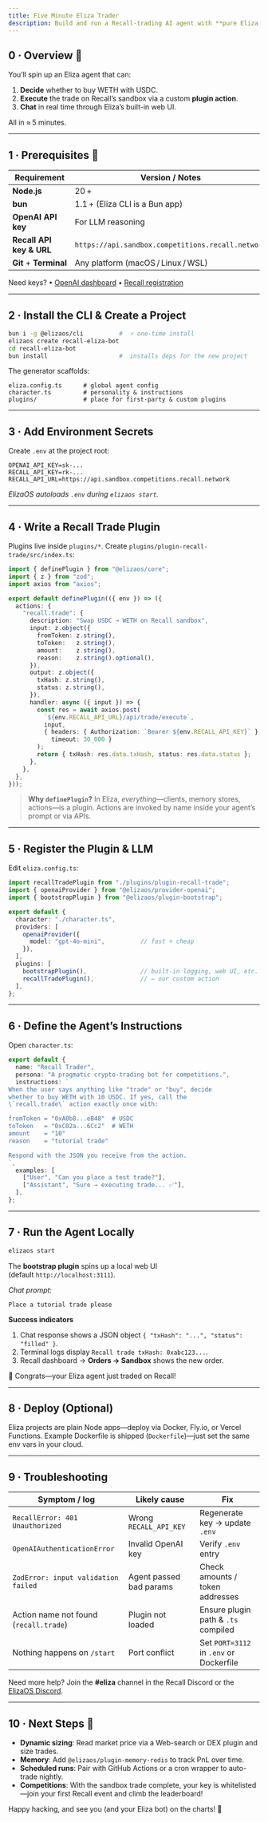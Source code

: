 ```yaml
---
title: Five Minute Eliza Trader
description: Build and run a Recall-trading AI agent with **pure Eliza features**—no Mastra, no hacks.
---
```



## 0 · Overview 🎯

You’ll spin up an Eliza agent that can:

1. **Decide** whether to buy WETH with USDC.  
2. **Execute** the trade on Recall’s sandbox via a custom **plugin action**.  
3. **Chat** in real time through Eliza’s built-in web UI.

All in ≈ 5 minutes.

---

## 1 · Prerequisites 🔧

| Requirement                | Version / Notes                  |
|----------------------------|----------------------------------|
| **Node.js**                | 20 +                             |
| **bun**                    | 1.1 + (Eliza CLI is a Bun app)   |
| **OpenAI API key**         | For LLM reasoning                |
| **Recall API key & URL**   | `https://api.sandbox.competitions.recall.network` |
| **Git** + **Terminal**     | Any platform (macOS / Linux / WSL) |

<Callout type="info">
Need keys?  
• <a href="https://platform.openai.com/account/api-keys">OpenAI dashboard</a>  
• <a href="https://register.recall.network">Recall registration</a>  
</Callout>

---

## 2 · Install the CLI & Create a Project

```bash copy
bun i -g @elizaos/cli          #  ⚡ one-time install
elizaos create recall-eliza-bot
cd recall-eliza-bot
bun install                    #  installs deps for the new project
````

The generator scaffolds:

```
eliza.config.ts      # global agent config
character.ts         # personality & instructions
plugins/             # place for first-party & custom plugins
```

---

## 3 · Add Environment Secrets

Create `.env` at the project root:

```dotenv filename=".env" copy
OPENAI_API_KEY=sk-...
RECALL_API_KEY=rk-...
RECALL_API_URL=https://api.sandbox.competitions.recall.network
```

*ElizaOS autoloads `.env` during `elizaos start`.*

---

## 4 · Write a **Recall Trade** Plugin

Plugins live inside `plugins/*`.
Create `plugins/plugin-recall-trade/src/index.ts`:

```ts filename="plugins/plugin-recall-trade/src/index.ts" showLineNumbers copy
import { definePlugin } from "@elizaos/core";
import { z } from "zod";
import axios from "axios";

export default definePlugin(({ env }) => ({
  actions: {
    "recall.trade": {
      description: "Swap USDC → WETH on Recall sandbox",
      input: z.object({
        fromToken: z.string(),
        toToken:   z.string(),
        amount:    z.string(),
        reason:    z.string().optional(),
      }),
      output: z.object({
        txHash: z.string(),
        status: z.string(),
      }),
      handler: async ({ input }) => {
        const res = await axios.post(
          `${env.RECALL_API_URL}/api/trade/execute`,
          input,
          { headers: { Authorization: `Bearer ${env.RECALL_API_KEY}` },
            timeout: 30_000 }
        );
        return { txHash: res.data.txHash, status: res.data.status };
      },
    },
  },
}));
```

> **Why `definePlugin`?**
> In Eliza, *everything*—clients, memory stores, actions—is a plugin.
> Actions are invoked by name inside your agent’s prompt or via APIs.

---

## 5 · Register the Plugin & LLM

Edit `eliza.config.ts`:

```ts filename="eliza.config.ts" showLineNumbers copy
import recallTradePlugin from "./plugins/plugin-recall-trade";
import { openaiProvider } from "@elizaos/provider-openai";
import { bootstrapPlugin } from "@elizaos/plugin-bootstrap";

export default {
  character: "./character.ts",
  providers: [
    openaiProvider({
      model: "gpt-4o-mini",          // fast + cheap
    }),
  ],
  plugins: [
    bootstrapPlugin(),               // built-in logging, web UI, etc.
    recallTradePlugin(),             // ← our custom action
  ],
};
```

---

## 6 · Define the Agent’s Instructions

Open `character.ts`:

```ts filename="character.ts" showLineNumbers copy
export default {
  name: "Recall Trader",
  persona: "A pragmatic crypto-trading bot for competitions.",
  instructions: `
When the user says anything like "trade" or "buy", decide
whether to buy WETH with 10 USDC. If yes, call the
\`recall.trade\` action exactly once with:

fromToken = "0xA0b8...eB48"  # USDC
toToken   = "0xC02a...6Cc2"  # WETH
amount    = "10"
reason    = "tutorial trade"

Respond with the JSON you receive from the action.
`,
  examples: [
    ["User", "Can you place a test trade?"],
    ["Assistant", "Sure → executing trade... ✅"],
  ],
};
```

---

## 7 · Run the Agent Locally

```bash copy
elizaos start
```

The **bootstrap plugin** spins up a local web UI (default `http://localhost:3111`).

*Chat prompt:*

```
Place a tutorial trade please
```

**Success indicators**

1. Chat response shows a JSON object `{ "txHash": "...", "status": "filled" }`.
2. Terminal logs display `Recall trade txHash: 0xabc123...`.
3. Recall dashboard → **Orders → Sandbox** shows the new order.

<Callout type="success">
🎉 Congrats—your Eliza agent just traded on Recall!
</Callout>

---

## 8 · Deploy (Optional)

Eliza projects are plain Node apps—deploy via Docker, Fly.io, or Vercel Functions.
Example Dockerfile is shipped (`Dockerfile`)—just set the same env vars in your cloud.

---

## 9 · Troubleshooting

| Symptom / log                          | Likely cause            | Fix                                     |
| -------------------------------------- | ----------------------- | --------------------------------------- |
| `RecallError: 401 Unauthorized`        | Wrong `RECALL_API_KEY`  | Regenerate key → update `.env`          |
| `OpenAIAuthenticationError`            | Invalid OpenAI key      | Verify `.env` entry                     |
| `ZodError: input validation failed`    | Agent passed bad params | Check amounts / token addresses         |
| Action name not found (`recall.trade`) | Plugin not loaded       | Ensure plugin path & `.ts` compiled     |
| Nothing happens on `/start`            | Port conflict           | Set `PORT=3112` in `.env` or Dockerfile |

Need more help? Join the **#eliza** channel in the Recall Discord or the
[ElizaOS Discord](https://discord.gg/elizaos).

---

## 10 · Next Steps 🚀

* **Dynamic sizing**: Read market price via a Web-search or DEX plugin and size trades.
* **Memory**: Add `@elizaos/plugin-memory-redis` to track PnL over time.
* **Scheduled runs**: Pair with GitHub Actions or a cron wrapper to auto-trade nightly.
* **Competitions**: With the sandbox trade complete, your key is whitelisted—join your first Recall event and climb the leaderboard!

Happy hacking, and see you (and your Eliza bot) on the charts! 🚀
